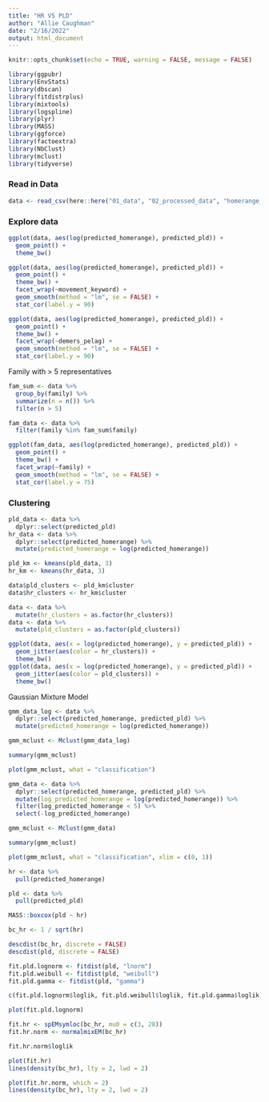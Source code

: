 ```yaml
---
title: "HR VS PLD"
author: "Allie Caughman"
date: "2/16/2022"
output: html_document
---
```


```r
knitr::opts_chunk$set(echo = TRUE, warning = FALSE, message = FALSE)

library(ggpubr)
library(EnvStats)
library(dbscan)
library(fitdistrplus)
library(mixtools)
library(logspline)
library(plyr)
library(MASS)
library(ggforce)
library(factoextra)
library(NbClust)
library(mclust)
library(tidyverse)
```

### Read in Data

```r
data <- read_csv(here::here("01_data", "02_processed_data", "homerange_pld.csv"))
```

### Explore data

```r
ggplot(data, aes(log(predicted_homerange), predicted_pld)) +
  geom_point() +
  theme_bw()
```


```r
ggplot(data, aes(log(predicted_homerange), predicted_pld)) +
  geom_point() +
  theme_bw() +
  facet_wrap(~movement_keyword) +
  geom_smooth(method = "lm", se = FALSE) +
  stat_cor(label.y = 90)
```

```r
ggplot(data, aes(log(predicted_homerange), predicted_pld)) +
  geom_point() +
  theme_bw() +
  facet_wrap(~demers_pelag) +
  geom_smooth(method = "lm", se = FALSE) +
  stat_cor(label.y = 90)
```

Family with > 5 representatives

```r
fam_sum <- data %>%
  group_by(family) %>%
  summarize(n = n()) %>%
  filter(n > 5)

fam_data <- data %>%
  filter(family %in% fam_sum$family)
```

```r
ggplot(fam_data, aes(log(predicted_homerange), predicted_pld)) +
  geom_point() +
  theme_bw() +
  facet_wrap(~family) +
  geom_smooth(method = "lm", se = FALSE) +
  stat_cor(label.y = 75)
```


### Clustering 

```r
pld_data <- data %>%
  dplyr::select(predicted_pld)
hr_data <- data %>%
  dplyr::select(predicted_homerange) %>%
  mutate(predicted_homerange = log(predicted_homerange))

pld_km <- kmeans(pld_data, 3)
hr_km <- kmeans(hr_data, 3)

data$pld_clusters <- pld_km$cluster
data$hr_clusters <- hr_km$cluster

data <- data %>%
  mutate(hr_clusters = as.factor(hr_clusters))
data <- data %>%
  mutate(pld_clusters = as.factor(pld_clusters))

ggplot(data, aes(x = log(predicted_homerange), y = predicted_pld)) +
  geom_jitter(aes(color = hr_clusters)) +
  theme_bw()
ggplot(data, aes(x = log(predicted_homerange), y = predicted_pld)) +
  geom_jitter(aes(color = pld_clusters)) +
  theme_bw()
```

Gaussian Mixture Model

```r
gmm_data_log <- data %>%
  dplyr::select(predicted_homerange, predicted_pld) %>%
  mutate(predicted_homerange = log(predicted_homerange))

gmm_mclust <- Mclust(gmm_data_log)

summary(gmm_mclust)

plot(gmm_mclust, what = "classification")
```

```r
gmm_data <- data %>%
  dplyr::select(predicted_homerange, predicted_pld) %>%
  mutate(log_predicted_homerange = log(predicted_homerange)) %>%
  filter(log_predicted_homerange < 5) %>%
  select(-log_predicted_homerange)

gmm_mclust <- Mclust(gmm_data)

summary(gmm_mclust)

plot(gmm_mclust, what = "classification", xlim = c(0, 1))
```



```r
hr <- data %>%
  pull(predicted_homerange)

pld <- data %>%
  pull(predicted_pld)

MASS::boxcox(pld ~ hr)

bc_hr <- 1 / sqrt(hr)
```

```r
descdist(bc_hr, discrete = FALSE)
descdist(pld, discrete = FALSE)

fit.pld.lognorm <- fitdist(pld, "lnorm")
fit.pld.weibull <- fitdist(pld, "weibull")
fit.pld.gamma <- fitdist(pld, "gamma")

c(fit.pld.lognorm$loglik, fit.pld.weibull$loglik, fit.pld.gamma$loglik)

plot(fit.pld.lognorm)
```

```r
fit.hr <- spEMsymloc(bc_hr, mu0 = c(3, 28))
fit.hr.norm <- normalmixEM(bc_hr)

fit.hr.norm$loglik

plot(fit.hr)
lines(density(bc_hr), lty = 2, lwd = 2)

plot(fit.hr.norm, which = 2)
lines(density(bc_hr), lty = 2, lwd = 2)
```
